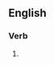 ==English==

===Verb===
{{head|en|present participle}}

# {{present participle of|auspicate|lang=en|nocat=1}}